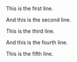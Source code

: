 This is the first line.

And this is the second line.

This is the third line.

And this is the fourth line.

This is the fifth line.
